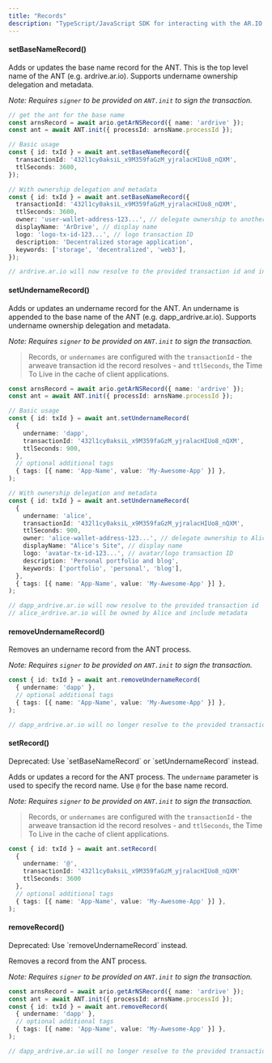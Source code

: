 ```yaml
---
title: "Records"
description: "TypeScript/JavaScript SDK for interacting with the AR.IO ecosystem"
---
```


#### setBaseNameRecord()

Adds or updates the base name record for the ANT. This is the top level name of the ANT (e.g. ardrive.ar.io). Supports undername ownership delegation and metadata.

_Note: Requires `signer` to be provided on `ANT.init` to sign the transaction._

```typescript
// get the ant for the base name
const arnsRecord = await ario.getArNSRecord({ name: 'ardrive' });
const ant = await ANT.init({ processId: arnsName.processId });

// Basic usage
const { id: txId } = await ant.setBaseNameRecord({
  transactionId: '432l1cy0aksiL_x9M359faGzM_yjralacHIUo8_nQXM',
  ttlSeconds: 3600,
});

// With ownership delegation and metadata
const { id: txId } = await ant.setBaseNameRecord({
  transactionId: '432l1cy0aksiL_x9M359faGzM_yjralacHIUo8_nQXM',
  ttlSeconds: 3600,
  owner: 'user-wallet-address-123...', // delegate ownership to another address
  displayName: 'ArDrive', // display name
  logo: 'logo-tx-id-123...', // logo transaction ID
  description: 'Decentralized storage application',
  keywords: ['storage', 'decentralized', 'web3'],
});

// ardrive.ar.io will now resolve to the provided transaction id and include metadata
```

#### setUndernameRecord()

Adds or updates an undername record for the ANT. An undername is appended to the base name of the ANT (e.g. dapp_ardrive.ar.io). Supports undername ownership delegation and metadata.

_Note: Requires `signer` to be provided on `ANT.init` to sign the transaction._

> Records, or `undernames` are configured with the `transactionId` - the arweave transaction id the record resolves - and `ttlSeconds`, the Time To Live in the cache of client applications.

```typescript
const arnsRecord = await ario.getArNSRecord({ name: 'ardrive' });
const ant = await ANT.init({ processId: arnsName.processId });

// Basic usage
const { id: txId } = await ant.setUndernameRecord(
  {
    undername: 'dapp',
    transactionId: '432l1cy0aksiL_x9M359faGzM_yjralacHIUo8_nQXM',
    ttlSeconds: 900,
  },
  // optional additional tags
  { tags: [{ name: 'App-Name', value: 'My-Awesome-App' }] },
);

// With ownership delegation and metadata
const { id: txId } = await ant.setUndernameRecord(
  {
    undername: 'alice',
    transactionId: '432l1cy0aksiL_x9M359faGzM_yjralacHIUo8_nQXM',
    ttlSeconds: 900,
    owner: 'alice-wallet-address-123...', // delegate ownership to Alice
    displayName: "Alice's Site", // display name
    logo: 'avatar-tx-id-123...', // avatar/logo transaction ID
    description: 'Personal portfolio and blog',
    keywords: ['portfolio', 'personal', 'blog'],
  },
  { tags: [{ name: 'App-Name', value: 'My-Awesome-App' }] },
);

// dapp_ardrive.ar.io will now resolve to the provided transaction id
// alice_ardrive.ar.io will be owned by Alice and include metadata
```

#### removeUndernameRecord()

Removes an undername record from the ANT process.

_Note: Requires `signer` to be provided on `ANT.init` to sign the transaction._

```typescript
const { id: txId } = await ant.removeUndernameRecord(
  { undername: 'dapp' },
  // optional additional tags
  { tags: [{ name: 'App-Name', value: 'My-Awesome-App' }] },
);

// dapp_ardrive.ar.io will no longer resolve to the provided transaction id
```

#### setRecord()

<Callout type="warn">
Deprecated: Use `setBaseNameRecord` or `setUndernameRecord` instead.
</Callout>

Adds or updates a record for the ANT process. The `undername` parameter is used to specify the record name. Use `@` for the base name record.

_Note: Requires `signer` to be provided on `ANT.init` to sign the transaction._

> Records, or `undernames` are configured with the `transactionId` - the arweave transaction id the record resolves - and `ttlSeconds`, the Time To Live in the cache of client applications.

```typescript
const { id: txId } = await ant.setRecord(
  {
    undername: '@',
    transactionId: '432l1cy0aksiL_x9M359faGzM_yjralacHIUo8_nQXM'
    ttlSeconds: 3600
  },
  // optional additional tags
  { tags: [{ name: 'App-Name', value: 'My-Awesome-App' }] },
);
```

#### removeRecord()

<Callout type="warn">
Deprecated: Use `removeUndernameRecord` instead.
</Callout>

Removes a record from the ANT process.

_Note: Requires `signer` to be provided on `ANT.init` to sign the transaction._

```typescript
const arnsRecord = await ario.getArNSRecord({ name: 'ardrive' });
const ant = await ANT.init({ processId: arnsName.processId });
const { id: txId } = await ant.removeRecord(
  { undername: 'dapp' },
  // optional additional tags
  { tags: [{ name: 'App-Name', value: 'My-Awesome-App' }] },
);

// dapp_ardrive.ar.io will no longer resolve to the provided transaction id
```